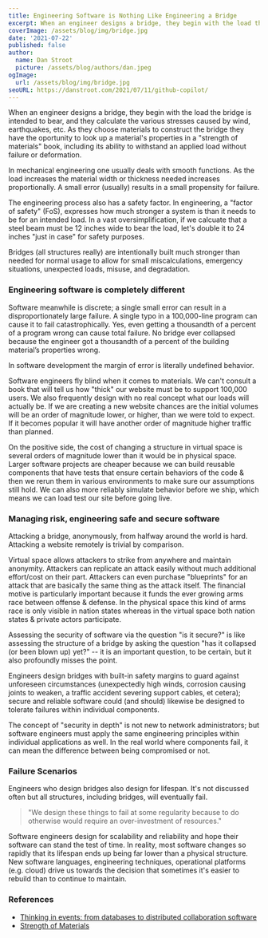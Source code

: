 ```yaml
---
title: Engineering Software is Nothing Like Engineering a Bridge
excerpt: When an engineer designs a bridge, they begin with the load the bridge is intended to bear, and they calculate the various stresses caused by wind, earthquakes, etc. They then apply a safety factor to the calculations. Software meanwhile is discrete, a small error can result in a disproportionately large failure.
coverImage: /assets/blog/img/bridge.jpg
date: '2021-07-22'
published: false
author:
  name: Dan Stroot
  picture: /assets/blog/authors/dan.jpeg
ogImage:
  url: /assets/blog/img/bridge.jpg
seoURL: https://danstroot.com/2021/07/11/github-copilot/
---
```


When an engineer designs a bridge, they begin with the load the bridge is intended to bear, and they calculate the various stresses caused by wind, earthquakes, etc. As they choose materials to construct the bridge they have the oportunity to look up a material's properties in a "strength of materials" book, including its ability to withstand an applied load without failure or deformation.

In mechanical engineering one usually deals with smooth functions. As the load increases the material width or thickness needed increases proportionally. A small error (usually) results in a small propensity for failure.

The engineering process also has a safety factor. In engineering, a "factor of safety" (FoS), expresses how much stronger a system is than it needs to be for an intended load. In a vast oversimplification, if we calcuate that a steel beam must be 12 inches wide to bear the load, let's double it to 24 inches "just in case" for safety purposes.

Bridges (all structures really) are intentionally built much stronger than needed for normal usage to allow for small miscalculations, emergency situations, unexpected loads, misuse, and degradation.

### Engineering software is completely different

Software meanwhile is discrete; a single small error can result in a disproportionately large failure. A single typo in a 100,000-line program can cause it to fail catastrophically. Yes, even getting a thousandth of a percent of a program wrong can cause total failure. No bridge ever collapsed because the engineer got a thousandth of a percent of the building material’s properties wrong.

In software development the margin of error is literally undefined behavior.

Software engineers fly blind when it comes to materials. We can't consult a book that will tell us how "thick" our website must be to support 100,000 users. We also frequently design with no real concept what our loads will actually be. If we are creating a new website chances are the initial volumes will be an order of magnitude lower, or higher, than we were told to expect. If it becomes popular it will have another order of magnitude higher traffic than planned.

On the positive side, the cost of changing a structure in virtual space is several orders of magnitude lower than it would be in physical space. Larger software projects are cheaper because we can build reusable components that have tests that ensure certain behaviors of the code & then we rerun them in various environments to make sure our assumptions still hold. We can also more reliably simulate behavior before we ship, which means we can load test our site before going live.

### Managing risk, engineering safe and secure software

Attacking a bridge, anonymously, from halfway around the world is hard. Attacking a website remotely is trivial by comparison.

Virtual space allows attackers to strike from anywhere and maintain anonymity. Attackers can replicate an attack easily without much additional effort/cost on their part. Attackers can even purchase "blueprints" for an attack that are basically the same thing as the attack itself. The financial motive is particularly important because it funds the ever growing arms race between offense & defense. In the physical space this kind of arms race is only visible in nation states whereas in the virtual space both nation states & private actors participate.

Assessing the security of software via the question "is it secure?" is like assessing the structure of a bridge by asking the question "has it collapsed (or been blown up) yet?" -- it is an important question, to be certain, but it also profoundly misses the point.

Engineers design bridges with built-in safety margins to guard against unforeseen circumstances (unexpectedly high winds, corrosion causing joints to weaken, a traffic accident severing support cables, et cetera); secure and reliable software could (and should) likewise be designed to tolerate failures within individual components.

The concept of "security in depth" is not new to network administrators; but software engineers must apply the same engineering principles within individual applications as well. In the real world where components fail, it can mean the difference between being compromised or not.

### Failure Scenarios

Engineers who design bridges also design for lifespan. It's not discussed often but all structures, including bridges, will eventually fail.

> "We design these things to fail at some regularity because to do otherwise would require an over-investment of resources."

Software engineers design for scalability and reliability and hope their software can stand the test of time. In reality, most software changes so rapidly that its lifespan ends up being far lower than a physical structure. New software languages, engineering techniques, operational platforms (e.g. cloud) drive us towards the decision that sometimes it's easier to rebuild than to continue to maintain.

### References

- [Thinking in events: from databases to distributed collaboration software](https://www.daemonology.net/blog/2009-06-24-encrypt-then-mac.html)
- [Strength of Materials](https://en.wikipedia.org/wiki/Strength_of_materials)
